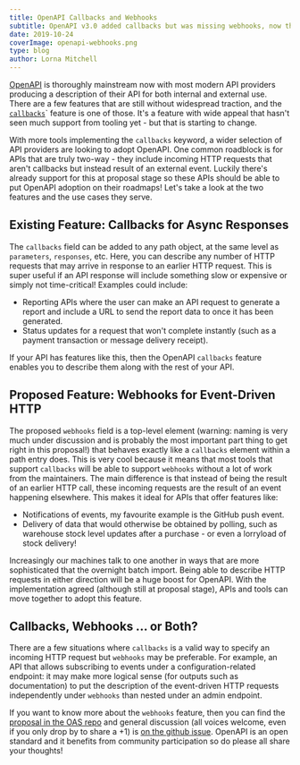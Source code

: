 ```yaml
---
title: OpenAPI Callbacks and Webhooks
subtitle: OpenAPI v3.0 added callbacks but was missing webhooks, now they're coming as a new feature through the "proposals" system. What does this all mean?
date: 2019-10-24
coverImage: openapi-webhooks.png
type: blog
author: Lorna Mitchell
---
```


[OpenAPI](https://www.openapis.org/) is thoroughly mainstream now with most
modern API providers producing a description of their API for both internal and
external use. There are a few features that are still without widespread
traction, and the
[`callbacks`](http://spec.openapis.org/oas/v3.0.2#operation-object)` feature is
one of those. It's a feature with wide appeal that hasn't seen much support from
tooling yet - but that is starting to change.

With more tools implementing the `callbacks` keyword, a wider selection of API
providers are looking to adopt OpenAPI. One common roadblock is for APIs that
are truly two-way - they include incoming HTTP requests that aren't callbacks
but instead result of an external event. Luckily there's already support for
this at proposal stage so these APIs should be able to put OpenAPI adoption on
their roadmaps! Let's take a look at the two features and the use cases they
serve.

## Existing Feature: Callbacks for Async Responses

The `callbacks` field can be added to any path object, at the same level as
`parameters`, `responses`, etc. Here, you can describe any number of HTTP
requests that may arrive in response to an earlier HTTP request. This is super
useful if an API response will include something slow or expensive or simply not
time-critical! Examples could include:

* Reporting APIs where the user can make an API request to generate a report and
include a URL to send the report data to once it has been generated. 
* Status updates for a request that won't complete instantly (such as a payment
transaction or message delivery receipt).

If your API has features like this, then the OpenAPI `callbacks` feature enables
you to describe them along with the rest of your API.

## Proposed Feature: Webhooks for Event-Driven HTTP

The proposed `webhooks` field is a top-level element (warning: naming is very
much under discussion and is probably the most important part thing to get right
in this proposal!) that behaves exactly like a `callbacks` element within a path
entry does. This is very cool because it means that most tools that support
`callbacks` will be able to support `webhooks` without a lot of work from the
maintainers. The main difference is that instead of being the result of an
earlier HTTP call, these incoming requests are the result of an event happening
elsewhere. This makes it ideal for APIs that offer features like:

* Notifications of events, my favourite example is the GitHub push event. 
* Delivery of data that would otherwise be obtained by polling, such as warehouse
stock level updates after a purchase - or even a lorryload of stock delivery!

Increasingly our machines talk to one another in ways that are more
sophisticated that the overnight batch import. Being able to describe HTTP
requests in either direction will be a huge boost for OpenAPI. With the
implementation agreed (although still at proposal stage), APIs and tools can
move together to adopt this feature.

## Callbacks, Webhooks ... or Both?

There are a few situations where `callbacks` is a valid way to specify an
incoming HTTP request but `webhooks` may be preferable. For example, an API that
allows subscribing to events under a configuration-related endpoint: it may make
more logical sense (for outputs such as documentation) to put the description of
the event-driven HTTP requests independently under `webhooks` than nested under
an admin endpoint.

If you want to know more about the `webhooks` feature, then you can find the
[proposal in the OAS
repo](https://github.com/OAI/OpenAPI-Specification/blob/master/proposals/002_Webhooks.md)
and general discussion (all voices welcome, even if you only drop by to share a
+1) is [on the github
issue](https://github.com/OAI/OpenAPI-Specification/issues/1968). OpenAPI is an
open standard and it benefits from community participation so do please all
share your thoughts!
